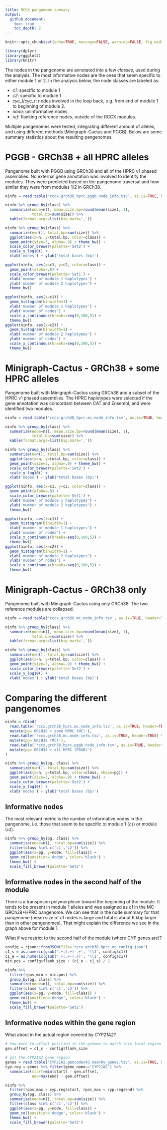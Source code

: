 ```yaml
---
title: RCCX pangenome summary
output:
  github_document:
    toc: true
    toc_depth: 2
---
```



```r
knitr::opts_chunk$set(echo=TRUE, message=FALSE, warning=FALSE, fig.width=10)
```

```r
library(dplyr)
library(ggplot2)
library(knitr)
```

The nodes in the pangenome are annotated into a few *classes*, used during the analysis.
The most informative nodes are the ones that seem specific to either module 1 or 2.
In the analysis below, the node classes are labeled as:

- *c1*: specific to module 1
- *c2*: specific to module 1
- *cyc_l*/*cyc_r*: nodes involved in the loop back, e.g. from end of module 1 to beginning of module 2.
- *none*: uninformative nodes
- *ref*: flanking reference nodes, outside of the RCCX modules.

Multiple pangenomes were tested, integrating different amount of alleles, and using different methods (Minigraph-Cactus and PGGB).
Below are some summary statistics about the resulting pangenomes.

# PGGB - GRCh38 + all HPRC alleles

Pangenome built with PGGB using GRCh38 and all of the HPRC v1 phased assemblies. 
No external gene annotation was involved to identify the modules.
They were predicted based on the pangenome traversal and how similar they were from modules 1/2 in GRCh38.

```r
ninfo = read.table('rccx.grch38_hprc.pggb.node_info.tsv', as.is=TRUE, header=TRUE)
```

```r
ninfo %>% group_by(class) %>%
  summarize(node=n(), mean.size.bp=round(mean(size), 1),
            total.bp=sum(size)) %>%
  kable(format.args=list(big.mark=','))

ninfo %>% group_by(class) %>%
  summarize(n=n(), total.bp=sum(size)) %>%
  ggplot(aes(x=n, y=total.bp, color=class)) +
  geom_point(size=3, alpha=.9) + theme_bw() +
  scale_color_brewer(palette='Set2') + 
  scale_y_log10() +
  xlab('nodes') + ylab('total bases (bp)')
```

```r
ggplot(ninfo, aes(x=c1, y=c2, color=class)) +
  geom_point(alpha=.8) +
  scale_color_brewer(palette='Set1') +
  xlab('number of module 1 haplotypes') +
  ylab('number of module 2 haplotypes') +
  theme_bw()
```

```r
ggplot(ninfo, aes(x=c1)) +
  geom_histogram(binwidth=1) +
  xlab('number of module 1 haplotypes') +
  ylab('number of nodes') + 
  scale_x_continuous(breaks=seq(0,100,5)) + 
  theme_bw()
ggplot(ninfo, aes(x=c2)) +
  geom_histogram(binwidth=1) +
  xlab('number of module 2 haplotypes') +
  ylab('number of nodes') +
  scale_x_continuous(breaks=seq(0,100,5)) + 
  theme_bw()
```

# Minigraph-Cactus - GRCh38 + some HPRC alleles

Pangenome built with Minigraph-Cactus using GRCh38 and a subset of the HPRC v1 phased assemblies. 
The HPRC haplotypes were selected if the gene annotation was concordant between CAT and Ensembl, and were identified two modules.


```r
ninfo = read.table('rccx.grch38_hprc.mc.node_info.tsv', as.is=TRUE, header=TRUE)
```

```r
ninfo %>% group_by(class) %>%
  summarize(node=n(), mean.size.bp=round(mean(size), 1),
            total.bp=sum(size)) %>%
  kable(format.args=list(big.mark=','))

ninfo %>% group_by(class) %>%
  summarize(n=n(), total.bp=sum(size)) %>%
  ggplot(aes(x=n, y=total.bp, color=class)) +
  geom_point(size=3, alpha=.9) + theme_bw() +
  scale_color_brewer(palette='Set2') + 
  scale_y_log10() +
  xlab('nodes') + ylab('total bases (bp)')
```

```r
ggplot(ninfo, aes(x=c1, y=c2, color=class)) +
  geom_point(alpha=.8) +
  scale_color_brewer(palette='Set1') +
  xlab('number of module 1 haplotypes') +
  ylab('number of module 2 haplotypes') +
  theme_bw()
```

```r
ggplot(ninfo, aes(x=c1)) +
  geom_histogram(binwidth=1) +
  xlab('number of module 1 haplotypes') +
  ylab('number of nodes') + 
  scale_x_continuous(breaks=seq(0,100,5)) + 
  theme_bw()
ggplot(ninfo, aes(x=c2)) +
  geom_histogram(binwidth=1) +
  xlab('number of module 2 haplotypes') +
  ylab('number of nodes') +
  scale_x_continuous(breaks=seq(0,100,5)) + 
  theme_bw()
```

# Minigraph-Cactus - GRCh38 only

Pangenome built with Minigraph-Cactus using only GRCh38. 
The two reference modules are collapsed.


```r
ninfo = read.table('rccx.grch38.mc.node_info.tsv', as.is=TRUE, header=TRUE)
```

```r
ninfo %>% group_by(class) %>%
  summarize(node=n(), mean.size.bp=round(mean(size), 1),
            total.bp=sum(size)) %>%
  kable(format.args=list(big.mark=','))

ninfo %>% group_by(class) %>%
  summarize(n=n(), total.bp=sum(size)) %>%
  ggplot(aes(x=n, y=total.bp, color=class)) +
  geom_point(size=3, alpha=.9) + theme_bw() +
  scale_color_brewer(palette='Set2') + 
  scale_y_log10() +
  xlab('nodes') + ylab('total bases (bp)')
```

# Comparing the different pangenomes

```r
ninfo = rbind(
  read.table('rccx.grch38_hprc.mc.node_info.tsv', as.is=TRUE, header=TRUE) %>%
  mutate(pg='GRCH38 + some HPRC (MC)'),
  read.table('rccx.grch38.mc.node_info.tsv', as.is=TRUE, header=TRUE) %>%
  mutate(pg='GRCH38 (MC)'),
  read.table('rccx.grch38_hprc.pggb.node_info.tsv', as.is=TRUE, header=TRUE) %>%
  mutate(pg='GRCH38 + all HPRC (PGGB)')
)

ninfo %>% group_by(pg, class) %>%
  summarize(n=n(), total.bp=sum(size)) %>%
  ggplot(aes(x=n, y=total.bp, color=class, shape=pg)) +
  geom_point(size=3, alpha=.9) + theme_bw() +
  scale_color_brewer(palette='Set2') + 
  scale_y_log10() +
  xlab('nodes') + ylab('total bases (bp)')
```

## Informative nodes

The most relevant metric is the number of informative nodes in the pangenome, i.e. those that seem to be specific to module 1 (`c1`) or module (`c2`).

```r
ninfo %>% group_by(pg, class) %>%
  summarize(node=n(), total.bp=sum(size)) %>%
  filter(class %in% c('c1','c2')) %>% 
  ggplot(aes(x=pg, y=node, fill=class)) +
  geom_col(position='dodge', color='black') +
  theme_bw() +
  scale_fill_brewer(palette='Set2')
```

## Informative nodes in the second half of the module

There is a transposon polymorphism toward the beginning of the module.
It tends to be present in module 1 alleles and was assigned as *c1* in the MC-GRCh38+HPRC pangenome.
We can see that in the node summary for that pangenome (mean size of *c1* nodes is large and total is about 6 kbp larger than in other pangenomes).
That might explain the difference we see in the graph above for module 1.

What if we restrict to the second half of the module (where CYP genes are)?

```r
config = rjson::fromJSON(file='rccx.grch38_hprc.mc.config.json')
c1_s = as.numeric(gsub('.+:(.+)-.+', '\\1', config$c1))
c1_e = as.numeric(gsub('.+:.+-(.+)', '\\1', config$c1))
min.pos = config$flank_size + (c1_e - c1_s) / 2

ninfo %>%
  filter(rpos_min > min.pos) %>% 
  group_by(pg, class) %>%
  summarize(node=n(), total.bp=sum(size)) %>%
  filter(class %in% c('c1','c2')) %>% 
  ggplot(aes(x=pg, y=node, fill=class)) +
  geom_col(position='dodge', color='black') +
  theme_bw() +
  scale_fill_brewer(palette='Set2')
```

## Informative nodes within the gene region

What about in the actual region covered by *CYP21A2*?

```r
# how much to offset position in the genome to match this local region
gen.offset = c1_s - config$flank_size

# get the CYP21A2 gene region
genes = read.table('CYP21A2.gencodev43.nearby_genes.tsv', as.is=TRUE, header=TRUE)
cyp.reg = genes %>% filter(gene_name=='CYP21A2') %>%
  summarize(start=min(start) - gen.offset,
            end=max(end) - gen.offset)

ninfo %>%
  filter(rpos_max > cyp.reg$start, rpos_max < cyp.reg$end) %>% 
  group_by(pg, class) %>%
  summarize(node=n(), total.bp=sum(size)) %>%
  filter(class %in% c('c1','c2')) %>% 
  ggplot(aes(x=pg, y=node, fill=class)) +
  geom_col(position='dodge', color='black') +
  theme_bw() +
  scale_fill_brewer(palette='Set2')
```
